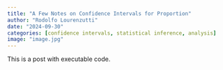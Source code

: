 ```yaml
---
title: "A Few Notes on Confidence Intervals for Proportion"
author: "Rodolfo Lourenzutti"
date: "2024-09-30"
categories: [confidence intervals, statistical inference, analysis]
image: "image.jpg"
---
```


This is a post with executable code.
